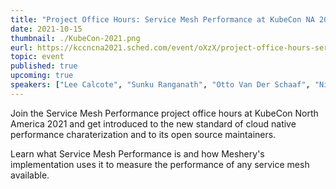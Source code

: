 ```yaml
---
title: "Project Office Hours: Service Mesh Performance at KubeCon NA 2021"
date: 2021-10-15
thumbnail: ./KubeCon-2021.png
eurl: https://kccncna2021.sched.com/event/oXzX/project-office-hours-service-mesh-performance?iframe=no&w=100%25&sidebar=yes&bg=no
topic: event
published: true
upcoming: true
speakers: ["Lee Calcote", "Sunku Ranganath", "Otto Van Der Schaaf", "Nic Jackson"]
---
```

Join the Service Mesh Performance project office hours at KubeCon North America 2021 and get introduced to the new standard of cloud native performance charaterization and to its open source maintainers.

Learn what Service Mesh Performance is and how Meshery's implementation uses it to measure the performance of any service mesh available.
